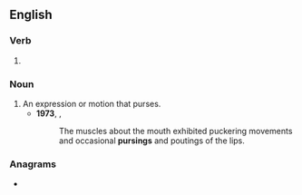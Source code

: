 ==English==

===Verb===
{{head|en|verb form}}

# {{present participle of|en|purse|nocat=1}}

===Noun===
{{en-noun}}

# An expression or motion that purses.
#* '''1973''', {{w|Oliver Sacks}}, ''{{w|Awakenings}}''
#*: The muscles about the mouth exhibited puckering movements and occasional '''pursings''' and poutings of the lips.

===Anagrams===
* {{anagrams|en|a=ginprsu|Spurgin|pig runs|pig-runs|rings up|spruing}}